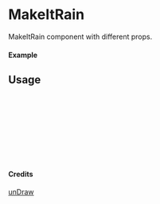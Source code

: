 
<Meta of={MakeItRain} title="unDraw/MakeItRain" />

# MakeItRain

MakeItRain component with different props.

#### Example

<Canvas of={MakeItRain.Primary} />

## Usage

```ts
import { MakeItRain } from "yadl-ui";

const Example = () => {
  return (
      <MakeItRain />
  );
};

export default Example;
```

#### Credits
[unDraw](https://undraw.co/illustrations)
